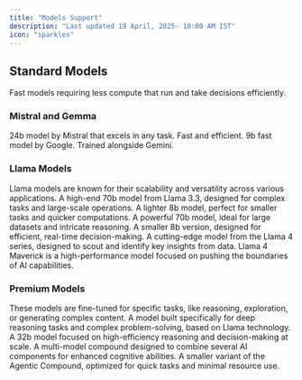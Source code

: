 ```yaml
---
title: "Models Support"
description: "Last updated 19 April, 2025- 10:00 AM IST"
icon: "sparkles"
---
```


## Standard Models

<Info>
  Fast models requiring less compute that run and take decisions efficiently.
</Info>

### Mistral and Gemma

<CardGroup cols={2}>
  <Card title="Mistral Saba" icon="sparkle">
    24b model by Mistral that excels in any task. Fast and efficient.
  </Card>
  <Card title="Gemma 2" icon="Google">
    9b fast model by Google. Trained alongside Gemini.
  </Card>
</CardGroup>

### Llama Models

<Info>
  Llama models are known for their scalability and versatility across various applications.
</Info>

<CardGroup cols="2">
  <Card title="Llama 3.3 70b" icon="meta">
    A high-end 70b model from Llama 3.3, designed for complex tasks and large-scale operations.
  </Card>
  <Card title="Llama 3.1 8b" icon="meta">
    A lighter 8b model, perfect for smaller tasks and quicker computations.
  </Card>
</CardGroup>

<CardGroup cols="2">
  <Card title="Llama 3 70b" icon="meta">
    A powerful 70b model, ideal for large datasets and intricate reasoning.
  </Card>
  <Card title="Llama 3 8b" icon="meta">
    A smaller 8b version, designed for efficient, real-time decision-making.
  </Card>
</CardGroup>

<CardGroup cols="2">
  <Card title="Llama 4 Scout" icon="meta">
    A cutting-edge model from the Llama 4 series, designed to scout and identify key insights from data.
  </Card>
  <Card title="Llama 4 Maverick" icon="meta">
    Llama 4 Maverick is a high-performance model focused on pushing the boundaries of AI capabilities.
  </Card>
</CardGroup>

### Premium Models

<Info>
  These models are fine-tuned for specific tasks, like reasoning, exploration, or generating complex content.
</Info>

<CardGroup cols="2">
  <Card title="Deepseek R1 Llama Reasoning" icon="meta">
    A model built specifically for deep reasoning tasks and complex problem-solving, based on Llama technology.
  </Card>
  <Card title="Qwen QWQ 32b" icon="q">
    A 32b model focused on high-efficiency reasoning and decision-making at scale.
  </Card>
</CardGroup>

<CardGroup cols="2">
  <Card title="Agentic Compound" icon="brain">
    A multi-model compound designed to combine several AI components for enhanced cognitive abilities.
  </Card>
  <Card title="Agentic Mini" icon="brain">
    A smaller variant of the Agentic Compound, optimized for quick tasks and minimal resource use.
  </Card>
</CardGroup>